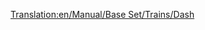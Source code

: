 [[Translation:en/Manual/Base Set/Trains/Dash]]
{{en/Manual/Base Set/Trains/Trains|Cost=£16,406 ($32,812)
|Speed=120 kph (75 mph)
|Weight=38 t
|Power=700 hp
|Annual=£1,066 ($2,132)
|Designed=1984
|Lifespan=15
|Capacity=80 passengers
|Description=The Dash DMU is a Diesel Multiple unit that by default comes with two units and carries passengers in much the same way as the [[en/Manual/Base Set/Trains/Manley-Morel DMU]], albeit with slightly higher speed, power and capacity.

These trains are really only suitable for light passenger transport, as they lack the power to transport heavier goods and pull more carriages.  You could add more units to increase the power and capacity (in true DMU style), but you are still limited to 75mph, so a better option would be to use [[en/Manual/Base Set/Trains/SH '125']] on the busier routers or even the [[en/Manual/Base Set/Trains/T.I.M.]] when it is invented.

A word of warning; when faster trains arrive on a large network, you may find that they get stuck behind these slower units slowing the whole network down, so you should either upgrade the whole lot, keep the DMUs on a separate section of track, or build [[en/Community/Double-Tracks]].
|Real-life=Part of a second dieselisation programme, the Class 156 'Sprinter' (Hence the name 'Dash') was introduced in the very early nineties to replace the earlier generation of DMU (such as the aging Metro-Cammell). The mainstay of the British 'Regional Railways' local railways, these machines are still reliable units today.
}}